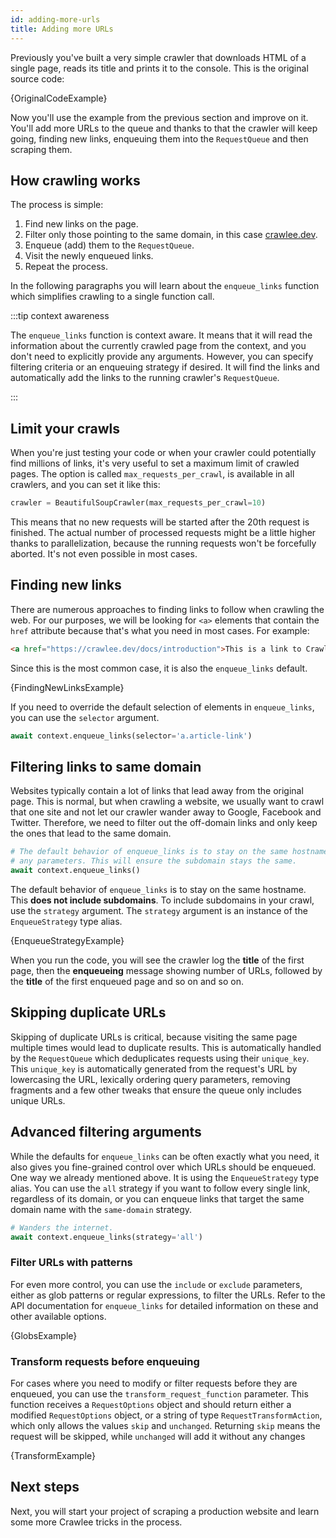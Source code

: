 ```yaml
---
id: adding-more-urls
title: Adding more URLs
---
```




Previously you've built a very simple crawler that downloads HTML of a single page, reads its title and prints it to the console. This is the original source code:

<RunnableCodeBlock className="language-python" language="python">
    {OriginalCodeExample}
</RunnableCodeBlock>

Now you'll use the example from the previous section and improve on it. You'll add more URLs to the queue and thanks to that the crawler will keep going, finding new links, enqueuing them into the <ApiLink to="class/RequestQueue">`RequestQueue`</ApiLink> and then scraping them.

## How crawling works

The process is simple:

1. Find new links on the page.
2. Filter only those pointing to the same domain, in this case [crawlee.dev](https://crawlee.dev/).
3. Enqueue (add) them to the <ApiLink to="class/RequestQueue">`RequestQueue`</ApiLink>.
4. Visit the newly enqueued links.
5. Repeat the process.

In the following paragraphs you will learn about the <ApiLink to="class/EnqueueLinksFunction">`enqueue_links`</ApiLink> function which simplifies crawling to a single function call.

:::tip context awareness

The <ApiLink to="class/EnqueueLinksFunction">`enqueue_links`</ApiLink> function is context aware. It means that it will read the information about the currently crawled page from the context, and you don't need to explicitly provide any arguments. However, you can specify filtering criteria or an enqueuing strategy if desired. It will find the links and automatically add the links to the running crawler's <ApiLink to="class/RequestQueue">`RequestQueue`</ApiLink>.

:::

## Limit your crawls

When you're just testing your code or when your crawler could potentially find millions of links, it's very useful to set a maximum limit of crawled pages. The option is called <ApiLink to="class/BasicCrawlerOptions#max_requests_per_crawl">`max_requests_per_crawl`</ApiLink>, is available in all crawlers, and you can set it like this:

```python
crawler = BeautifulSoupCrawler(max_requests_per_crawl=10)
```

This means that no new requests will be started after the 20th request is finished. The actual number of processed requests might be a little higher thanks to parallelization, because the running requests won't be forcefully aborted. It's not even possible in most cases.

## Finding new links

There are numerous approaches to finding links to follow when crawling the web. For our purposes, we will be looking for `<a>` elements that contain the `href` attribute because that's what you need in most cases. For example:

```html
<a href="https://crawlee.dev/docs/introduction">This is a link to Crawlee introduction</a>
```

Since this is the most common case, it is also the <ApiLink to="class/EnqueueLinksFunction">`enqueue_links`</ApiLink> default.

<RunnableCodeBlock className="language-python" language="python">
    {FindingNewLinksExample}
</RunnableCodeBlock>

If you need to override the default selection of elements in <ApiLink to="class/EnqueueLinksFunction">`enqueue_links`</ApiLink>, you can use the `selector` argument.

```python
await context.enqueue_links(selector='a.article-link')
```

## Filtering links to same domain

Websites typically contain a lot of links that lead away from the original page. This is normal, but when crawling a website, we usually want to crawl that one site and not let our crawler wander away to Google, Facebook and Twitter. Therefore, we need to filter out the off-domain links and only keep the ones that lead to the same domain.

```python
# The default behavior of enqueue_links is to stay on the same hostname, so it does not require
# any parameters. This will ensure the subdomain stays the same.
await context.enqueue_links()
```

The default behavior of <ApiLink to="class/EnqueueLinksFunction">`enqueue_links`</ApiLink> is to stay on the same hostname. This **does not include subdomains**. To include subdomains in your crawl, use the `strategy` argument. The `strategy` argument is an instance of the `EnqueueStrategy` type alias.

<RunnableCodeBlock className="language-python" language="python">
    {EnqueueStrategyExample}
</RunnableCodeBlock>

When you run the code, you will see the crawler log the **title** of the first page, then the **enqueueing** message showing number of URLs, followed by the **title** of the first enqueued page and so on and so on.

## Skipping duplicate URLs

Skipping of duplicate URLs is critical, because visiting the same page multiple times would lead to duplicate results. This is automatically handled by the <ApiLink to="class/RequestQueue">`RequestQueue`</ApiLink> which deduplicates requests using their `unique_key`. This `unique_key` is automatically generated from the request's URL by lowercasing the URL, lexically ordering query parameters, removing fragments and a few other tweaks that ensure the queue only includes unique URLs.

## Advanced filtering arguments

While the defaults for <ApiLink to="class/EnqueueLinksFunction">`enqueue_links`</ApiLink> can be often exactly what you need, it also gives you fine-grained control over which URLs should be enqueued. One way we already mentioned above. It is using the `EnqueueStrategy` type alias. You can use the `all` strategy if you want to follow every single link, regardless of its domain, or you can enqueue links that target the same domain name with the `same-domain` strategy.

```python
# Wanders the internet.
await context.enqueue_links(strategy='all')
```

### Filter URLs with patterns

For even more control, you can use the `include` or `exclude` parameters, either as glob patterns or regular expressions, to filter the URLs. Refer to the API documentation for <ApiLink to="class/EnqueueLinksFunction">`enqueue_links`</ApiLink> for detailed information on these and other available options.

<RunnableCodeBlock className="language-python" language="python">
    {GlobsExample}
</RunnableCodeBlock>

### Transform requests before enqueuing

For cases where you need to modify or filter requests before they are enqueued, you can use the `transform_request_function` parameter. This function receives a <ApiLink to="class/RequestOptions">`RequestOptions`</ApiLink> object and should return either a modified <ApiLink to="class/RequestOptions">`RequestOptions`</ApiLink> object, or a string of type `RequestTransformAction`, which only allows the values `skip` and `unchanged`. Returning `skip` means the request will be skipped, while `unchanged` will add it without any changes

<RunnableCodeBlock className="language-python" language="python">
    {TransformExample}
</RunnableCodeBlock>

## Next steps

Next, you will start your project of scraping a production website and learn some more Crawlee tricks in the process.
